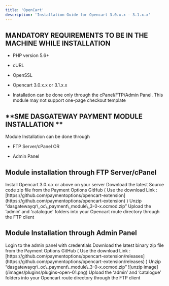 ```yaml
---
title: 'OpenCart'
description: 'Installation Guide for Opencart 3.0.x.x – 3.1.x.x'
---
```


## **MANDATORY REQUIREMENTS TO BE IN THE MACHINE WHILE INSTALLATION**

* PHP version 5.6+

* cURL

* OpenSSL

* Opencart 3.0.x.x or 3.1.x.x

* Installation can be done only through the cPanel/FTP/Admin Panel. This module may not support one-page checkout template

## **SME DASGATEWAY PAYMENT MODULE INSTALLATION **

Module Installation can be done through

* FTP Server/cPanel OR

* Admin Panel

## **Module installation through FTP Server/cPanel**

<Steps>
  <Step>
    Install Opencart 3.0.x.x or above on your server
  </Step>

  <Step>
    Download the latest Source code zip file from the Payment Options GitHub
    ( Use the download   Link : [https://github.com/paymentoptions/opencart-extension](https://github.com/paymentoptions/opencart-extension) )
  </Step>

  <Step>
    Unzip “dasgatewayqr\_oc\_payment\_module\_3-0-x.ocmod.zip”
  </Step>

  <Step>
    Upload the ‘admin’ and ‘catalogue’ folders into your Opencart route directory through the FTP client
  </Step>
</Steps>

## **Module Installation through Admin Panel**

<Steps>
  <Step>
    Login to the admin panel with credentials
  </Step>

  <Step>
    Download the latest binary zip file from the Payment Options GitHub
    ( Use the download Link : [https://github.com/paymentoptions/opencart-extension/releases](https://github.com/paymentoptions/opencart-extension/releases) )
  </Step>

  <Step>
    Unzip “dasgatewayqr\_oc\_payment\_module\_3-0-x.ocmod.zip”
    ![unzip image](/images/plugins/plugins-open-01.png)
  </Step>

  <Step title>
    Upload the ‘admin’ and ‘catalogue’ folders into your Opencart route directory through the FTP client
  </Step>
</Steps>